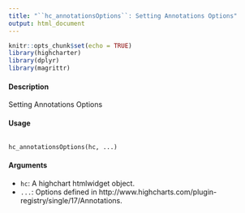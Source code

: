 ```yaml
---
title: "``hc_annotationsOptions``: Setting Annotations Options"
output: html_document
---
```


```r
knitr::opts_chunk$set(echo = TRUE)
library(highcharter)
library(dplyr)
library(magrittr)
```

#### Description 

Setting Annotations Options

#### Usage

<pre><code>
hc_annotationsOptions(hc, ...)
</code></pre>

#### Arguments 

* ``hc ``: A highchart htmlwidget object.
* ``...``: Options defined in http://www.highcharts.com/plugin-registry/single/17/Annotations.

